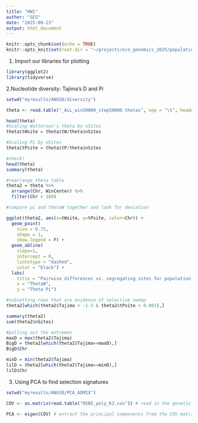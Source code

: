 ```yaml
---
title: "HW1"
author: "SES"
date: "2025-09-23"
output: html_document
---
```


```r
knitr::opts_chunk$set(echo = TRUE)
knitr::opts_knit$set(root.dir = "~/projects/eco_genomics_2025/population_genomics")
```

1. Import our libraries for plotting 
```r
library(ggplot2)
library(tidyverse)
```
2.Nucleotide diversity: Tajima's D and Pi
```r
setwd("myresults/ANGSD/diversity")

theta <- read.table("_ALL_win50000_step50000.thetas", sep = "\t", header = T)

head(theta)
#Scaling Watterson's theta by nSites
theta$tWsite = theta$tW/theta$nSites 

#Scaling Pi by nSites
theta$tPsite = theta$tP/theta$nSites 

#check!
head(theta)
summary(theta)

#rearrange theta table 
theta2 = theta %>% 
  arrange(Chr, WinCenter) %>%
  filter(Chr > 100)

#compare pi and thetaW together and look for deviation 

ggplot(theta2, aes(x=tWsite, y=tPsite, color=Chr)) +
  geom_point(
    size = 0.75, 
    shape = 1, 
    show.legend = F) + 
  geom_abline(
    slope=1, 
    intercept = 0,
    lintetype = "dashed", 
    color = "black") +
  labs(
    title = "Pairwise differences vs. segregating sites for population 2505", 
    x = "ThetaW", 
    y = "Theta Pi")

#subsetting rows that are evidence of selective sweep
theta2[which(theta2$Tajima < -1.5 & theta2$tPsite < 0.001),]

summary(theta2)
sum(theta2$nSites)

#pulling out the extremes
maxD = max(theta2$Tajima)
BigD = theta2[which(theta2$Tajima==maxD),]
BigD$Chr

minD = min(theta2$Tajima)
lilD = theta2[which(theta2$Tajima==minD),]
lilD$Chr
```

3. Using PCA to find selection signatures 
```r
setwd("myresults/ANGSD/PCA_ADMIX")

COV <- as.matrix(read.table("RSBS_poly_K2.cov")) # read in the genetic covariance matrix

PCA <- eigen(COV) # extract the principal components from the COV matrix




```

